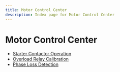 ```yaml
---
title: Motor Control Center
description: Index page for Motor Control Center
---
```


# Motor Control Center

- [Starter Contactor Operation](starter-contactor-operation)
- [Overload Relay Calibration](overload-relay-calibration)
- [Phase Loss Detection](phase-loss-detection)
